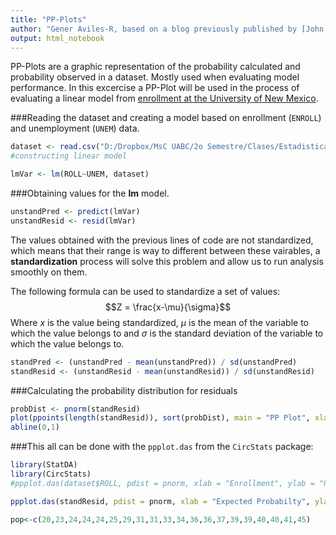 ```yaml
---
title: "PP-Plots"
author: "Gener Aviles-R, based on a blog previously published by [John M Quick](http://rtutorialseries.blogspot.in/2009/12/r-tutorial-series-graphic-analysis-of.html?utm_source=feedburner&utm_medium=feed&utm_campaign=Feed:+RTutorialSeries+(R+Tutorial+Series))."
output: html_notebook
---
```


PP-Plots are a graphic representation of the probability calculated and probability observed in a dataset. Mostly used when evaluating  model performance.
In this excercise a PP-Plot will be used in the process of evaluating a linear model from [enrollment at the University of New Mexico](http://rtutorialseries.blogspot.in/2009/11/r-tutorial-series-simple-linear.html).

###Reading the dataset and creating a model based on enrollment (`ENROLL`) and unemployment (`UNEM`) data.
```r
dataset <- read.csv("D:/Dropbox/MsC UABC/2o Semestre/Clases/Estadistica/tareas/datasets/enrollmentNewMexico.csv")
#constructing linear model

lmVar <- lm(ROLL~UNEM, dataset)

```

###Obtaining values for the **lm** model.

```r
unstandPred <- predict(lmVar)
unstandResid <- resid(lmVar)

```

The values obtained with the previous lines of code are not standardized, which means that their range is way to different between these vairables, a **standardization** process will solve this problem and allow us to run analysis smoothly on them.

The following formula can be used to standardize a set of values:
$$Z = \frac{x-\mu}{\sigma}$$
Where $x$ is the value being standardized, $\mu$ is the mean of the variable to which the value belongs to and $\sigma$ is the standard deviation of the variable to which the value belongs to.

```r
standPred <- (unstandPred - mean(unstandPred)) / sd(unstandPred)
standResid <- (unstandResid - mean(unstandResid)) / sd(unstandResid)
```
###Calculating the probability distribution for residuals

```r
probDist <- pnorm(standResid)
plot(ppoints(length(standResid)), sort(probDist), main = "PP Plot", xlab = "Observed Probability", ylab = "Expected Probability")
abline(0,1)
```

###This all can be done with the `ppplot.das` from the `CircStats` package:

```r
library(StatDA)
library(CircStats)
#ppplot.das(dataset$ROLL, pdist = pnorm, xlab = "Enrollment", ylab = "Probability Calculated", line = TRUE)

ppplot.das(standResid, pdist = pnorm, xlab = "Expected Probabilty", ylab = "Observed Probability", line = TRUE)
```

```r
pop<-c(20,23,24,24,24,25,29,31,31,33,34,36,36,37,39,39,40,40,41,45)
```